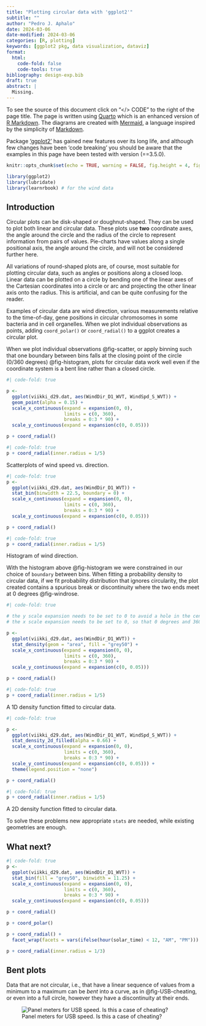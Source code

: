 ```yaml
---
title: "Plotting circular data with 'ggplot2'"
subtitle: ""
author: "Pedro J. Aphalo"
date: 2024-03-06
date-modified: 2024-03-06
categories: [R, plotting]
keywords: [ggplot2 pkg, data visualization, dataviz]
format:
  html:
    code-fold: false
    code-tools: true
bibliography: design-exp.bib
draft: true
abstract: |
  Missing.
---
```


::: callout-note
To see the source of this document click on "</> CODE" to the right of the
page title. The page is written using [Quarto](https://quarto.org/) which is an enhanced version of [R Markdown](https://rmarkdown.rstudio.com/). The diagrams are created with [Mermaid](https://mermaid.js.org/), a language inspired by the simplicity of [Markdown](https://daringfireball.net/projects/markdown/syntax).
:::

::: callout-warning
Package ['ggplot2'](https://ggplot2.tidyverse.org/) has gained new features over its long life, and although few changes have been 'code breaking' you should be aware that the examples in this page have been tested with version (==3.5.0).
:::

```r
knitr::opts_chunk$set(echo = TRUE, warning = FALSE, fig.height = 4, fig.width = 4)
```

```r
library(ggplot2)
library(lubridate)
library(learnrbook) # for the wind data
```

## Introduction

Circular plots can be disk-shaped or doughnut-shaped. They can be used to plot both
linear and circular data. These plots use **two** coordinate axes, the angle
around the circle and the radius of the circle to represent information from
pairs of values. Pie-charts have values along a single positional axis, the
angle around the circle, and will not be considered further here.

All variations of round-shaped plots are, of course, most suitable for plotting
circular data, such as angles or positions along a closed loop. 
Linear data can be plotted on a circle by bending one of the linear axes of
the Cartesian coordinates into a circle or arc and projecting the other linear
axis onto the radius. This is artificial, and can be quite
confusing for the reader.

Examples of circular data are wind direction, various measurements relative to
the time-of-day, gene positions in circular chromosomes in some bacteria and
in cell organelles. When we plot individual observations as points, adding 
`coord_polar()` or `coord_radial()` to a ggplot creates a circular plot.

When we plot individual observations @fig-scatter, or apply binning such that one boundary 
between bins falls at the closing point of the circle (0/360 degrees) @fig-histogram, plots
for circular data work well even if the coordinate system is a bent line
rather than a closed circle.

::: {#fig-scatter layout-ncol=2}

```r
#| code-fold: true

p <- 
  ggplot(viikki_d29.dat, aes(WindDir_D1_WVT, WindSpd_S_WVT)) +
  geom_point(alpha = 0.15) +
  scale_x_continuous(expand = expansion(0, 0), 
                     limits = c(0, 360),
                     breaks = 0:3 * 90) +
  scale_y_continuous(expand = expansion(c(0, 0.05)))

p + coord_radial()
```

```r
#| code-fold: true
p + coord_radial(inner.radius = 1/5)
```

Scatterplots of wind speed vs. direction.
:::

::: {#fig-histogram layout-ncol=2}

```r
#| code-fold: true
p <- 
  ggplot(viikki_d29.dat, aes(WindDir_D1_WVT)) +
  stat_bin(binwidth = 22.5, boundary = 0) +
  scale_x_continuous(expand = expansion(0, 0), 
                     limits = c(0, 360),
                     breaks = 0:3 * 90) +
  scale_y_continuous(expand = expansion(c(0, 0.05)))

p + coord_radial()
```

```r
#| code-fold: true
p + coord_radial(inner.radius = 1/5)
```

Histogram of wind direction.
:::

With the histogram above @fig-histogram we were constrained in our choice of 
`boundary` between bins. When fitting a probability density to circular data,
if we fit probability distribution that ignores circularity, the plot created
contains a spurious break or discontinuity where the two ends meet at 0 degrees 
@fig-windrose.

::: {#fig-windrose layout-ncol=2}

```r
#| code-fold: true

# the y scale expansion needs to be set to 0 to avoid a hole in the center
# the x scale expansion needs to be set to 0, so that 0 degrees and 360 degrees meet

p <- 
  ggplot(viikki_d29.dat, aes(WindDir_D1_WVT)) +
  stat_density(geom = "area", fill = "grey50") +
  scale_x_continuous(expand = expansion(0, 0), 
                     limits = c(0, 360),
                     breaks = 0:3 * 90) +
  scale_y_continuous(expand = expansion(c(0, 0.05)))

p + coord_radial()
```

```r
#| code-fold: true
p + coord_radial(inner.radius = 1/5)
```

A 1D density function fitted to circular data.
:::

::: {#fig-windrose-speed layout-ncol=2}

```r
#| code-fold: true

p <- 
  ggplot(viikki_d29.dat, aes(WindDir_D1_WVT, WindSpd_S_WVT)) +
  stat_density_2d_filled(alpha = 0.66) +
  scale_x_continuous(expand = expansion(0, 0), 
                     limits = c(0, 360),
                     breaks = 0:3 * 90) +
  scale_y_continuous(expand = expansion(c(0, 0.05))) +
  theme(legend.position = "none")

p + coord_radial()
```

```r
#| code-fold: true
p + coord_radial(inner.radius = 1/5)

```

A 2D density function fitted to circular data.
:::

To solve these problems new appropriate `stats` are needed, while existing
geometries are enough.

## What next?
 

```r
#| code-fold: true
p <- 
  ggplot(viikki_d29.dat, aes(WindDir_D1_WVT)) +
  stat_bin(fill = "grey50", binwidth = 11.25) +
  scale_x_continuous(expand = expansion(0, 0), 
                     limits = c(0, 360),
                     breaks = 0:3 * 90) +
  scale_y_continuous(expand = expansion(c(0, 0.05)))

p + coord_radial()

p + coord_polar()

p + coord_radial() +
  facet_wrap(facets = vars(ifelse(hour(solar_time) < 12, "AM", "PM")))

p + coord_radial(inner.radius = 1/3)

```

## Bent plots

Data that are not circular, i.e., that have a linear sequence of values from a minimum to a maximum can be _bent_ into a curve, as in @fig-USB-cheating, or even into a full circle, however they have a discontinuity at their ends.

![Panel meters for USB speed. Is this a case of cheating?](./circular-figures/USB-cheating.png){#fig-USB-cheating  fig-align="center"}

